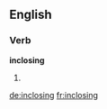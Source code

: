 ==English==

===Verb===
'''inclosing'''

# {{present participle of|inclose}}

[[de:inclosing]]
[[fr:inclosing]]